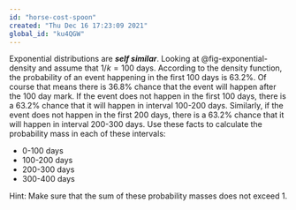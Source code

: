 ```yaml
---
id: "horse-cost-spoon"
created: "Thu Dec 16 17:23:09 2021"
global_id: "ku4QGW"
---
```


Exponential distributions are ***self similar***. Looking at @fig-exponential-density and assume that $1/k = 100$ days. According to the density function, the probability of an event happening in the first 100 days is 63.2%. Of course that means there is 36.8% chance that the event will happen after the 100 day mark. If the event does not happen in the first 100 days, there is a 63.2% chance that it will happen in interval 100-200 days. Similarly, if the event does not happen in the first 200 days, there is a 63.2% chance that it will happen in interval 200-300 days. Use these facts to calculate the probability mass in each of these intervals:

- 0-100 days
- 100-200 days
- 200-300 days
- 300-400 days

Hint: Make sure that the sum of these probability masses does not exceed 1.

